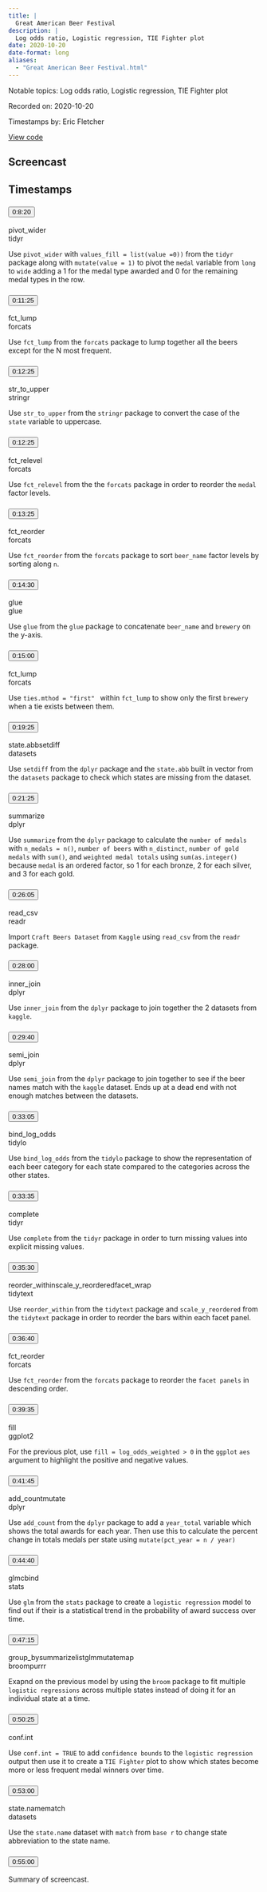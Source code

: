 ```yaml
---
title: |
  Great American Beer Festival
description: |
  Log odds ratio, Logistic regression, TIE Fighter plot
date: 2020-10-20
date-format: long
aliases:
  - "Great American Beer Festival.html"
---
```


Notable topics: Log odds ratio, Logistic regression, TIE Fighter plot

Recorded on: 2020-10-20

Timestamps by: Eric Fletcher

[View code](https://github.com/dgrtwo/data-screencasts/blob/master/2020_10_20_beer_awards.Rmd)

## Screencast

<div id="yt-player" data-video-id="BV_afpCDQ70"></div>

## Timestamps

```{=html}
<div id="topics">
  <div class="topic">
    <h3 id="ts-500">
      <button class="btn btn-link btn-timestamp" onClick="playerSkipToTimestamp(500, this)">0:8:20</button>
    </h3>
    <div class="topic_badges"><div><span class="badge-functions badge bg-info">pivot_wider</span></div><div><span class="badge-packages badge bg-primary">tidyr</span></div></div>
    <div class="topic_description">
      <p>Use <code>pivot_wider</code> with <code>values_fill = list(value =0))</code> from the <code>tidyr</code> package along with <code>mutate(value = 1)</code> to pivot the <code>medal</code> variable from <code>long</code> to <code>wide</code> adding a 1 for the medal type awarded and 0 for the remaining medal types in the row.</p>

    </div>
  </div>
  <div class="topic">
    <h3 id="ts-685">
      <button class="btn btn-link btn-timestamp" onClick="playerSkipToTimestamp(685, this)">0:11:25</button>
    </h3>
    <div class="topic_badges"><div><span class="badge-functions badge bg-info">fct_lump</span></div><div><span class="badge-packages badge bg-primary">forcats</span></div></div>
    <div class="topic_description">
      <p>Use <code>fct_lump</code> from the <code>forcats</code> package to lump together all the beers except for the N most frequent.</p>

    </div>
  </div>
  <div class="topic">
    <h3 id="ts-745">
      <button class="btn btn-link btn-timestamp" onClick="playerSkipToTimestamp(745, this)">0:12:25</button>
    </h3>
    <div class="topic_badges"><div><span class="badge-functions badge bg-info">str_to_upper</span></div><div><span class="badge-packages badge bg-primary">stringr</span></div></div>
    <div class="topic_description">
      <p>Use <code>str_to_upper</code> from the <code>stringr</code> package to convert the case of the <code>state</code> variable to uppercase.</p>

    </div>
  </div>
  <div class="topic">
    <h3 id="ts-745">
      <button class="btn btn-link btn-timestamp" onClick="playerSkipToTimestamp(745, this)">0:12:25</button>
    </h3>
    <div class="topic_badges"><div><span class="badge-functions badge bg-info">fct_relevel</span></div><div><span class="badge-packages badge bg-primary">forcats</span></div></div>
    <div class="topic_description">
      <p>Use <code>fct_relevel</code> from the the <code>forcats</code> package in order to reorder the <code>medal</code> factor levels.</p>

    </div>
  </div>
  <div class="topic">
    <h3 id="ts-805">
      <button class="btn btn-link btn-timestamp" onClick="playerSkipToTimestamp(805, this)">0:13:25</button>
    </h3>
    <div class="topic_badges"><div><span class="badge-functions badge bg-info">fct_reorder</span></div><div><span class="badge-packages badge bg-primary">forcats</span></div></div>
    <div class="topic_description">
      <p>Use <code>fct_reorder</code> from the <code>forcats</code> package to sort <code>beer_name</code> factor levels by sorting along <code>n</code>.</p>

    </div>
  </div>
  <div class="topic">
    <h3 id="ts-870">
      <button class="btn btn-link btn-timestamp" onClick="playerSkipToTimestamp(870, this)">0:14:30</button>
    </h3>
    <div class="topic_badges"><div><span class="badge-functions badge bg-info">glue</span></div><div><span class="badge-packages badge bg-primary">glue</span></div></div>
    <div class="topic_description">
      <p>Use <code>glue</code> from the <code>glue</code> package to concatenate <code>beer_name</code> and <code>brewery</code> on the y-axis.</p>

    </div>
  </div>
  <div class="topic">
    <h3 id="ts-900">
      <button class="btn btn-link btn-timestamp" onClick="playerSkipToTimestamp(900, this)">0:15:00</button>
    </h3>
    <div class="topic_badges"><div><span class="badge-functions badge bg-info">fct_lump</span></div><div><span class="badge-packages badge bg-primary">forcats</span></div></div>
    <div class="topic_description">
      <p>Use <code>ties.mthod = &quot;first&quot; </code> within <code>fct_lump</code> to show only the first <code>brewery</code> when a tie exists between them.</p>

    </div>
  </div>
  <div class="topic">
    <h3 id="ts-1165">
      <button class="btn btn-link btn-timestamp" onClick="playerSkipToTimestamp(1165, this)">0:19:25</button>
    </h3>
    <div class="topic_badges"><div><span class="badge-functions badge bg-info">state.abb</span><span class="badge-functions badge bg-info">setdiff</span></div><div><span class="badge-packages badge bg-primary">datasets</span></div></div>
    <div class="topic_description">
      <p>Use <code>setdiff</code> from the <code>dplyr</code> package and the <code>state.abb</code> built in vector from the <code>datasets</code> package  to check which states are missing from the dataset.</p>

    </div>
  </div>
  <div class="topic">
    <h3 id="ts-1285">
      <button class="btn btn-link btn-timestamp" onClick="playerSkipToTimestamp(1285, this)">0:21:25</button>
    </h3>
    <div class="topic_badges"><div><span class="badge-functions badge bg-info">summarize</span></div><div><span class="badge-packages badge bg-primary">dplyr</span></div></div>
    <div class="topic_description">
      <p>Use <code>summarize</code> from the <code>dplyr</code> package to calculate the <code>number of medals</code> with <code>n_medals = n()</code>, <code>number of beers</code> with <code>n_distinct</code>, <code>number of gold medals</code> with <code>sum()</code>, and <code>weighted medal totals</code> using <code>sum(as.integer()</code> because <code>medal</code> is an ordered factor, so 1 for each bronze, 2 for each silver, and 3 for each gold.</p>

    </div>
  </div>
  <div class="topic">
    <h3 id="ts-1565">
      <button class="btn btn-link btn-timestamp" onClick="playerSkipToTimestamp(1565, this)">0:26:05</button>
    </h3>
    <div class="topic_badges"><div><span class="badge-functions badge bg-info">read_csv</span></div><div><span class="badge-packages badge bg-primary">readr</span></div></div>
    <div class="topic_description">
      <p>Import <code>Craft Beers Dataset</code> from <code>Kaggle</code> using <code>read_csv</code> from the <code>readr</code> package.</p>

    </div>
  </div>
  <div class="topic">
    <h3 id="ts-1680">
      <button class="btn btn-link btn-timestamp" onClick="playerSkipToTimestamp(1680, this)">0:28:00</button>
    </h3>
    <div class="topic_badges"><div><span class="badge-functions badge bg-info">inner_join</span></div><div><span class="badge-packages badge bg-primary">dplyr</span></div></div>
    <div class="topic_description">
      <p>Use <code>inner_join</code> from the <code>dplyr</code> package to join together the 2 datasets from <code>kaggle</code>.</p>

    </div>
  </div>
  <div class="topic">
    <h3 id="ts-1780">
      <button class="btn btn-link btn-timestamp" onClick="playerSkipToTimestamp(1780, this)">0:29:40</button>
    </h3>
    <div class="topic_badges"><div><span class="badge-functions badge bg-info">semi_join</span></div><div><span class="badge-packages badge bg-primary">dplyr</span></div></div>
    <div class="topic_description">
      <p>Use <code>semi_join</code> from the <code>dplyr</code> package to join together to see if the beer names match with the <code>kaggle</code> dataset.  Ends up at a dead end with not enough matches between the datasets.</p>

    </div>
  </div>
  <div class="topic">
    <h3 id="ts-1985">
      <button class="btn btn-link btn-timestamp" onClick="playerSkipToTimestamp(1985, this)">0:33:05</button>
    </h3>
    <div class="topic_badges"><div><span class="badge-functions badge bg-info">bind_log_odds</span></div><div><span class="badge-packages badge bg-primary">tidylo</span></div></div>
    <div class="topic_description">
      <p>Use <code>bind_log_odds</code> from the <code>tidylo</code> package to show the representation of each beer category for each state compared to the categories across the other states.</p>

    </div>
  </div>
  <div class="topic">
    <h3 id="ts-2015">
      <button class="btn btn-link btn-timestamp" onClick="playerSkipToTimestamp(2015, this)">0:33:35</button>
    </h3>
    <div class="topic_badges"><div><span class="badge-functions badge bg-info">complete</span></div><div><span class="badge-packages badge bg-primary">tidyr</span></div></div>
    <div class="topic_description">
      <p>Use <code>complete</code> from the <code>tidyr</code> package in order to turn missing values into explicit missing values.</p>

    </div>
  </div>
  <div class="topic">
    <h3 id="ts-2130">
      <button class="btn btn-link btn-timestamp" onClick="playerSkipToTimestamp(2130, this)">0:35:30</button>
    </h3>
    <div class="topic_badges"><div><span class="badge-functions badge bg-info">reorder_within</span><span class="badge-functions badge bg-info">scale_y_reordered</span><span class="badge-functions badge bg-info">facet_wrap</span></div><div><span class="badge-packages badge bg-primary">tidytext</span></div></div>
    <div class="topic_description">
      <p>Use <code>reorder_within</code> from the <code>tidytext</code> package and <code>scale_y_reordered</code> from the <code>tidytext</code> package in order to reorder the bars within each facet panel.</p>

    </div>
  </div>
  <div class="topic">
    <h3 id="ts-2200">
      <button class="btn btn-link btn-timestamp" onClick="playerSkipToTimestamp(2200, this)">0:36:40</button>
    </h3>
    <div class="topic_badges"><div><span class="badge-functions badge bg-info">fct_reorder</span></div><div><span class="badge-packages badge bg-primary">forcats</span></div></div>
    <div class="topic_description">
      <p>Use <code>fct_reorder</code> from the <code>forcats</code> package to reorder the <code>facet panels</code> in descending order.</p>

    </div>
  </div>
  <div class="topic">
    <h3 id="ts-2375">
      <button class="btn btn-link btn-timestamp" onClick="playerSkipToTimestamp(2375, this)">0:39:35</button>
    </h3>
    <div class="topic_badges"><div><span class="badge-functions badge bg-info">fill</span></div><div><span class="badge-packages badge bg-primary">ggplot2</span></div></div>
    <div class="topic_description">
      <p>For the previous plot, use <code>fill = log_odds_weighted &gt; 0</code> in the <code>ggplot</code> <code>aes</code> argument to highlight the positive and negative values.</p>

    </div>
  </div>
  <div class="topic">
    <h3 id="ts-2505">
      <button class="btn btn-link btn-timestamp" onClick="playerSkipToTimestamp(2505, this)">0:41:45</button>
    </h3>
    <div class="topic_badges"><div><span class="badge-functions badge bg-info">add_count</span><span class="badge-functions badge bg-info">mutate</span></div><div><span class="badge-packages badge bg-primary">dplyr</span></div></div>
    <div class="topic_description">
      <p>Use <code>add_count</code> from the <code>dplyr</code> package to add a <code>year_total</code> variable which shows the total awards for each year. Then use this to calculate the percent change in totals medals per state using <code>mutate(pct_year = n / year)</code></p>

    </div>
  </div>
  <div class="topic">
    <h3 id="ts-2680">
      <button class="btn btn-link btn-timestamp" onClick="playerSkipToTimestamp(2680, this)">0:44:40</button>
    </h3>
    <div class="topic_badges"><div><span class="badge-functions badge bg-info">glm</span><span class="badge-functions badge bg-info">cbind</span></div><div><span class="badge-packages badge bg-primary">stats</span></div></div>
    <div class="topic_description">
      <p>Use <code>glm</code> from the <code>stats</code> package to create a <code>logistic regression</code> model to find out if their is a statistical trend in the probability of award success over time.</p>

    </div>
  </div>
  <div class="topic">
    <h3 id="ts-2835">
      <button class="btn btn-link btn-timestamp" onClick="playerSkipToTimestamp(2835, this)">0:47:15</button>
    </h3>
    <div class="topic_badges"><div><span class="badge-functions badge bg-info">group_by</span><span class="badge-functions badge bg-info">summarize</span><span class="badge-functions badge bg-info">list</span><span class="badge-functions badge bg-info">glm</span><span class="badge-functions badge bg-info">mutate</span><span class="badge-functions badge bg-info">map</span></div><div><span class="badge-packages badge bg-primary">broom</span><span class="badge-packages badge bg-primary">purrr</span></div></div>
    <div class="topic_description">
      <p>Exapnd on the previous model by using the <code>broom</code> package to fit multiple <code>logistic regressions</code> across multiple states instead of doing it for an individual state at a time.</p>

    </div>
  </div>
  <div class="topic">
    <h3 id="ts-3025">
      <button class="btn btn-link btn-timestamp" onClick="playerSkipToTimestamp(3025, this)">0:50:25</button>
    </h3>
    <div class="topic_badges"><div><span class="badge-functions badge bg-info">conf.int</span></div><div></div></div>
    <div class="topic_description">
      <p>Use <code>conf.int = TRUE</code> to add <code>confidence bounds</code> to the <code>logistic regression</code> output then use it to create a <code>TIE Fighter</code> plot to show which states become more or less frequent medal winners over time.</p>

    </div>
  </div>
  <div class="topic">
    <h3 id="ts-3180">
      <button class="btn btn-link btn-timestamp" onClick="playerSkipToTimestamp(3180, this)">0:53:00</button>
    </h3>
    <div class="topic_badges"><div><span class="badge-functions badge bg-info">state.name</span><span class="badge-functions badge bg-info">match</span></div><div><span class="badge-packages badge bg-primary">datasets</span></div></div>
    <div class="topic_description">
      <p>Use the <code>state.name</code> dataset with <code>match</code> from <code>base r</code>  to change state abbreviation to the state name.</p>

    </div>
  </div>
  <div class="topic">
    <h3 id="ts-3300">
      <button class="btn btn-link btn-timestamp" onClick="playerSkipToTimestamp(3300, this)">0:55:00</button>
    </h3>
    <div class="topic_badges"><div></div><div></div></div>
    <div class="topic_description">
      <p>Summary of screencast.</p>

    </div>
  </div>
</div>
```
     
<script>
// 2. This code loads the IFrame Player API code asynchronously.
var tag = document.createElement("script");

tag.src = "https://www.youtube.com/iframe_api";
var firstScriptTag = document.getElementsByTagName("script")[0];
firstScriptTag.parentNode.insertBefore(tag, firstScriptTag);

// 3. This function creates an <iframe> (and YouTube player)
//    after the API code downloads.
var videoId = document.getElementById("yt-player").dataset.videoId;
var player;
function onYouTubeIframeAPIReady() {
  player = new YT.Player("yt-player", {
    height: "486",
    width: "864",
    videoId: videoId,
    playerVars: {
      "playsinline": 1
    },
    events: {
      onStateChange: function(event) {
        if (event.data == YT.PlayerState.PLAYING) {
          followTimestamps()
        }
      }
    }
  });
}

function playerSkipToTimestamp(seconds, tsElement) {
  player.seekTo(seconds, true)
  tsElement.scrollIntoView()
  document.getElementById("screencast").scrollIntoView()
}

const timestamps = Array.from(document.querySelectorAll('.topic h3[id^="ts-"]'))
  .map(el => el.id.replace('ts-', ''))

function followTimestamps() {
  if (player.getPlayerState() !== 1) {
    return
  }
  const currentTime = `${Math.floor(player.getCurrentTime())}`
  if (timestamps.includes(currentTime)) {
    const el = document.getElementById(`ts-${currentTime}`)
    if (el) {
      el.scrollIntoView()
      document.getElementById("screencast").scrollIntoView()
    }
  }
  setTimeout(followTimestamps, 1000)
}
</script>
